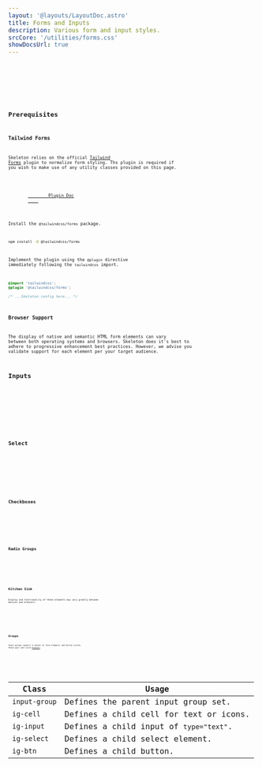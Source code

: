 ```yaml
---
layout: '@layouts/LayoutDoc.astro'
title: Forms and Inputs
description: Various form and input styles.
srcCore: '/utilities/forms.css'
showDocsUrl: true
---
```




<Preview client:load>
	<Fragment slot="preview">
		<Example />
	</Fragment>
	<div class="space-y-4" slot="code">
		<Code code={ExampleInputRaw} lang="html" />
		<Code code={ExampleSelectRaw} lang="html" />
		<Code code={ExampleTextareaRaw} lang="html" />
	</div>
</Preview>

## Prerequisites

### Tailwind Forms

Skeleton relies on the official [Tailwind Forms](https://github.com/tailwindlabs/tailwindcss-forms) plugin to normalize form styling. Ths plugin is required if you wish to make use of any utility classes provided on this page.

<figure class="card-filled-enhanced flex justify-center gap-4 p-8">
	<a class="btn preset-filled" href="https://github.com/tailwindlabs/tailwindcss-forms" target="_blank">
		Plugin Doc
	</a>
</figure>

Install the `@tailwindcss/forms` package.

```sh
npm install -D @tailwindcss/forms
```

Implement the plugin using the `@plugin` directive immediately following the `tailwindcss` import.

```css {2}
@import 'tailwindcss';
@plugin '@tailwindcss/forms';

/* ...Skeleton config here... */
```

### Browser Support

The display of native and semantic HTML form elements can vary between both operating systems and browsers. Skeleton does it's best to adhere to progressive enhancement best practices. However, we advise you validate support for each element per your target audience.

## Inputs

<Preview client:load>
	<Fragment slot="preview">
		<ExampleInputs />
	</Fragment>
	<Fragment slot="code">
		<Code code={ExampleInputsRaw} lang="astro" />
	</Fragment>
</Preview>

## Select

<Preview client:load>
	<Fragment slot="preview">
		<ExampleSelection />
	</Fragment>
	<Fragment slot="code">
		<Code code={ExampleSelectionRaw} lang="astro" />
	</Fragment>
</Preview>

## Checkboxes

<Preview client:load>
	<Fragment slot="preview">
		<ExampleCheckboxes />
	</Fragment>
	<Fragment slot="code">
		<Code code={ExampleCheckboxesRaw} lang="astro" />
	</Fragment>
</Preview>

## Radio Groups

<Preview client:load>
	<Fragment slot="preview">
		<ExampleRadio />
	</Fragment>
	<Fragment slot="code">
		<Code code={ExampleRadioRaw} lang="astro" />
	</Fragment>
</Preview>

## Kitchen Sink

Display and functionality of these elements may vary greatly between devices and browsers.

<Preview client:load>
	<Fragment slot="preview">
		<ExampleSpecial />
	</Fragment>
	<Fragment slot="code">
		<Code code={ExampleSpecialRaw} lang="astro" />
	</Fragment>
</Preview>

## Groups

Input groups support a subset of form elements and button styles. These pair well with [Presets](/docs/design/presets).

<Preview client:load>
	<Fragment slot="preview">
		<ExampleGroups />
	</Fragment>
	<Fragment slot="code">
		<Code code={ExampleGroupsRaw} lang="astro" />
	</Fragment>
</Preview>

| Class         | Usage                                   |
| ------------- | --------------------------------------- |
| `input-group` | Defines the parent input group set.     |
| `ig-cell`     | Defines a child cell for text or icons. |
| `ig-input`    | Defines a child input of `type="text"`. |
| `ig-select`   | Defines a child select element.         |
| `ig-btn`      | Defines a child button.                 |
